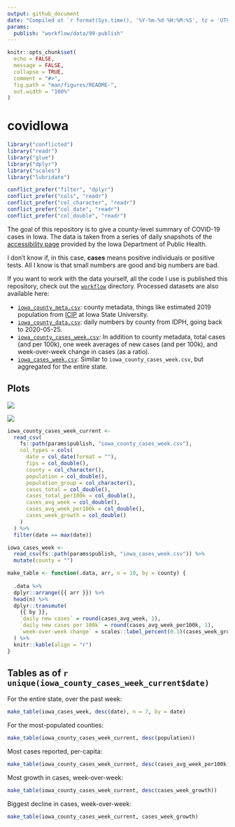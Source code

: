 ```yaml
---
output: github_document
date: "Compiled at `r format(Sys.time(), '%Y-%m-%d %H:%M:%S', tz = 'UTC')` UTC"
params:
  publish: "workflow/data/99-publish"
---
```


<!-- README.md is generated from README.Rmd. Please edit that file -->

```r
knitr::opts_chunk$set(
  echo = FALSE,
  message = FALSE,
  collapse = TRUE,
  comment = "#>",
  fig.path = "man/figures/README-",
  out.width = "100%"
)
```

# covidIowa

```r
library("conflicted")
library("readr")
library("glue")
library("dplyr")
library("scales")
library("lubridate")

conflict_prefer("filter", "dplyr")
conflict_prefer("cols", "readr")
conflict_prefer("col_character", "readr")
conflict_prefer("col_date", "readr")
conflict_prefer("col_double", "readr")
```
<!-- badges: start -->
<!-- badges: end -->

The goal of this repository is to give a county-level summary of COVID-19 cases in Iowa. 
The data is taken from a series of daily snapshots of the [accessibility page](https://coronavirus.iowa.gov/pages/access) provided by the Iowa Department of Public Health.

I don't know if, in this case, **cases** means positive individuals or positive tests. 
All I know is that small numbers are good and big numbers are bad.

If you want to work with the data yourself, all the code I use is published this repository, check out the [`workflow`](workflow) directory. 
Processed datasets are also available here:

- [`iowa_county_meta.csv`](https://github.com/ijlyttle/covidIowa/blob/master/workflow/data/99-publish/iowa_county_meta.csv): county metadata, things like estimated 2019 population from [ICIP](https://www.icip.iastate.edu/tables/population/counties-estimates) at Iowa State University. 
- [`iowa_county_data.csv`](https://github.com/ijlyttle/covidIowa/blob/master/workflow/data/99-publish/iowa_county_data.csv): daily numbers by county from IDPH, going back to 2020-05-25.
- [`iowa_county_cases_week.csv`](https://github.com/ijlyttle/covidIowa/blob/master/workflow/data/99-publish/iowa_county_data.csv): In addition to county metadata, total cases (and per 100k), one week averages of new cases (and per 100k), and week-over-week change in cases (as a ratio).
- [`iowa_cases_week.csv`](https://github.com/ijlyttle/covidIowa/blob/master/workflow/data/99-publish/iowa_county_data.csv): Similar to `iowa_county_cases_week.csv`, but aggregated for the entire state.

## Plots

![](workflow/data/99-publish/iowa_cases.png)

![](workflow/data/99-publish/iowa_change.png)
```r
iowa_county_cases_week_current <- 
  read_csv(
    fs::path(params$publish, "iowa_county_cases_week.csv"), 
    col_types = cols(
      date = col_date(format = ""),
      fips = col_double(),
      county = col_character(),
      population = col_double(),
      population_group = col_character(),
      cases_total = col_double(),
      cases_total_per100k = col_double(),
      cases_avg_week = col_double(),
      cases_avg_week_per100k = col_double(),
      cases_week_growth = col_double()
    )
  ) %>%
  filter(date == max(date))
```

```r
iowa_cases_week <- 
  read_csv(fs::path(params$publish, "iowa_cases_week.csv")) %>%
  mutate(county = "")
```

```r
make_table <- function(.data, arr, n = 10, by = county) {
  
  .data %>%
  dplyr::arrange({{ arr }}) %>%
  head(n) %>%
  dplyr::transmute(
    {{ by }}, 
    `daily new cases` = round(cases_avg_week, 1),
    `daily new cases per 100k` = round(cases_avg_week_per100k, 1),
    `week-over-week change` = scales::label_percent(0.1)(cases_week_growth)
  ) %>%
  knitr::kable(align = "r")
}
```

## Tables as of `r unique(iowa_county_cases_week_current$date)`

For the entire state, over the past week:

```r
make_table(iowa_cases_week, desc(date), n = 7, by = date)
```

For the most-populated counties:

```r
make_table(iowa_county_cases_week_current, desc(population))
```

Most cases reported, per-capita:

```r
make_table(iowa_county_cases_week_current, desc(cases_avg_week_per100k))
```

Most growth in cases, week-over-week:

```r
make_table(iowa_county_cases_week_current, desc(cases_week_growth))
```

Biggest decline in cases, week-over-week:

```r
make_table(iowa_county_cases_week_current, cases_week_growth)
```
